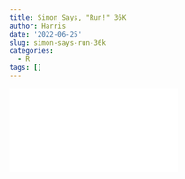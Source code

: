 ```yaml
---
title: Simon Says, "Run!" 36K
author: Harris
date: '2022-06-25'
slug: simon-says-run-36k
categories:
  - R
tags: []
---
```



```{=html}
<meta property="og:title" content="Simon Says, 'Run!' Invite" />
<meta property="og:image" content="/img/simon_run.png"/>
```



![](/img/Simon_Says_Run_June25_invite.pdf)

